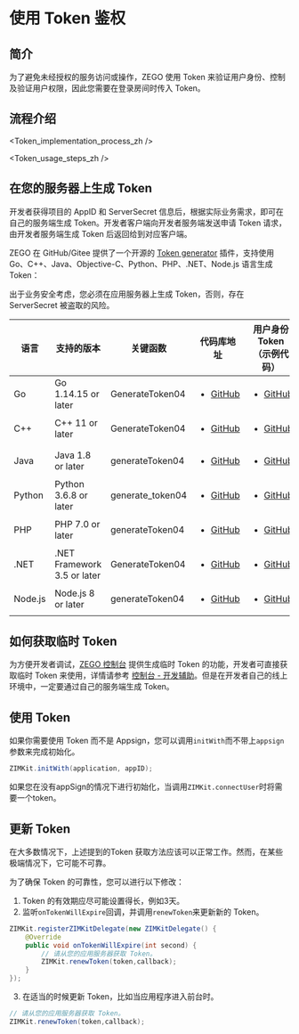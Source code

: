 # 使用 Token 鉴权

## 简介

为了避免未经授权的服务访问或操作，ZEGO 使用 Token 来验证用户身份、控制及验证用户权限，因此您需要在登录房间时传入 Token。

## 流程介绍


<Token_implementation_process_zh />


<Token_usage_steps_zh />

## 在您的服务器上生成 Token

开发者获得项目的 AppID 和 ServerSecret 信息后，根据实际业务需求，即可在自己的服务端生成 Token。开发者客户端向开发者服务端发送申请 Token 请求，由开发者服务端生成 Token 后返回给到对应客户端。

ZEGO 在 GitHub/Gitee 提供了一个开源的 [Token generator](https://github.com/ZEGOCLOUD/zego_server_assistant) 插件，支持使用 Go、C++、Java、Objective-C、Python、PHP、.NET、Node.js 语言生成 Token：



<Warning title="警告">
出于业务安全考虑，您必须在应用服务器上生成 Token，否则，存在 ServerSecret 被盗取的风险。
</Warning>

| 语言    | 支持的版本                  | 关键函数         | 代码库地址                                                                                                                                 | 用户身份 Token（示例代码）                                                                                                                                                                         | 用户权限 Token（示例代码）                                                                                                                                                                               |
| ------- | --------------------------- | ---------------- | ------------------------------------------------------------------------------------------------------------------------------------------ | -------------------------------------------------------------------------------------------------------------------------------------------------------------------------------------------------- | -------------------------------------------------------------------------------------------------------------------------------------------------------------------------------------------------------- |
| Go      | Go 1.14.15 or later         | GenerateToken04  | <ul><li><a target="_blank" href="https://github.com/ZEGOCLOUD/zego_server_assistant/blob/master/token/go/src/token04">GitHub</a></li></ul> | <ul><li><a target="_blank" href="https://github.com/ZEGOCLOUD/zego_server_assistant/blob/master/token/go/sample/sample-base.go">GitHub</a></li></ul>                                               | <ul><li><a target="_blank" href="https://github.com/ZEGOCLOUD/zego_server_assistant/blob/master/token/go/sample/sample-for-rtcroom.go">GitHub</a></li></ul>                                              |
| C++     | C++ 11 or later             | GenerateToken04  | <ul><li><a target="_blank" href="https://github.com/ZEGOCLOUD/zego_server_assistant/blob/master/token/c%2B%2B">GitHub</a></li></ul>        | <ul><li><a target="_blank" href="https://github.com/ZEGOCLOUD/zego_server_assistant/blob/master/token/c%2B%2B/sample/demo/main.cc">GitHub</a></li></ul>                                            |                                                                                                                                                                                                          |
| Java    | Java 1.8 or later           | generateToken04  | <ul><li><a target="_blank" href="https://github.com/ZEGOCLOUD/zego_server_assistant/blob/master/token/java/token04">GitHub</a></li></ul>   | <ul><li><a target="_blank" href="https://github.com/ZEGOCLOUD/zego_server_assistant/blob/master/token/java/token04/src/im/zego/serverassistant/sample/Token04SampleBase.java">GitHub</a></li></ul> | <ul><li><a target="_blank" href="https://github.com/ZEGOCLOUD/zego_server_assistant/blob/master/token/java/token04/src/im/zego/serverassistant/sample/Token04SampleForRtcRoom.java">GitHub</a></li></ul> |
| Python  | Python 3.6.8 or later       | generate_token04 | <ul><li><a target="_blank" href="https://github.com/ZEGOCLOUD/zego_server_assistant/blob/master/token/python/token04">GitHub</a></li></ul> | <ul><li><a target="_blank" href="https://github.com/ZEGOCLOUD/zego_server_assistant/blob/master/token/python/token04/test/base_sample.py">GitHub</a></li></ul>                                     | <ul><li><a target="_blank" href="https://github.com/ZEGOCLOUD/zego_server_assistant/blob/master/token/python/token04/test/rtcroom_sample.py">GitHub</a></li></ul>                                        |
| PHP     | PHP 7.0 or later            | generateToken04  | <ul><li><a target="_blank" href="https://github.com/ZEGOCLOUD/zego_server_assistant/blob/master/token/php/token04">GitHub</a></li></ul>    | <ul><li><a target="_blank" href="https://github.com/ZEGOCLOUD/zego_server_assistant/blob/master/token/php/token04/test/test.php">GitHub</a></li></ul>                                              | <ul><li><a target="_blank" href="https://github.com/ZEGOCLOUD/zego_server_assistant/blob/master/token/php/token04/test/testForRtcRoom.php">GitHub</a></li></ul>                                          |
| .NET    | .NET Framework 3.5 or later | GenerateToken04  | <ul><li><a target="_blank" href="https://github.com/ZEGOCLOUD/zego_server_assistant/blob/master/token/.net">GitHub</a></li></ul>           | <ul><li><a target="_blank" href="https://github.com/ZEGOCLOUD/zego_server_assistant/blob/master/token/.net/demo/WindowsFormsApp1/Form1.cs">GitHub</a></li></ul>                                    |                                                                                                                                                                                                          |
| Node.js | Node.js 8 or later          | generateToken04  | <ul><li><a target="_blank" href="https://github.com/ZEGOCLOUD/zego_server_assistant/blob/master/token/nodejs">GitHub</a></li></ul>         | <ul><li><a target="_blank" href="https://github.com/ZEGOCLOUD/zego_server_assistant/blob/master/token/nodejs/sample/sample-base.js">GitHub</a></li></ul>                                           | <ul><li><a target="_blank" href="https://github.com/ZEGOCLOUD/zego_server_assistant/blob/master/token/nodejs/sample/sample-rtc-room.js">GitHub</a></li></ul>                                             |


## 如何获取临时 Token

为方便开发者调试，[ZEGO 控制台](https://console.zego.im/) 提供生成临时 Token 的功能，开发者可直接获取临时 Token 来使用，详情请参考 [控制台 - 开发辅助](https://doc-zh.zego.im/article/16309)。但是在开发者自己的线上环境中，一定要通过自己的服务端生成 Token。

## 使用 Token 

如果你需要使用 Token 而不是 Appsign，您可以调用`initWith`而不带上`appsign`参数来完成初始化。

```java
ZIMKit.initWith(application, appID);
```

如果您在没有appSign的情况下进行初始化，当调用`ZIMKit.connectUser`时将需要一个token。

## 更新 Token

在大多数情况下，上述提到的Token 获取方法应该可以正常工作。然而，在某些极端情况下，它可能不可靠。

为了确保 Token 的可靠性，您可以进行以下修改：

1.  Token 的有效期应尽可能设置得长，例如3天。
2. 监听`onTokenWillExpire`回调，并调用`renewToken`来更新新的 Token。

```java
ZIMKit.registerZIMKitDelegate(new ZIMKitDelegate() {
    @Override
    public void onTokenWillExpire(int second) {
        // 请从您的应用服务器获取 Token。
        ZIMKit.renewToken(token,callback);
    }
});
```

3. 在适当的时候更新 Token，比如当应用程序进入前台时。
   
```java
// 请从您的应用服务器获取 Token。
ZIMKit.renewToken(token,callback);
```
